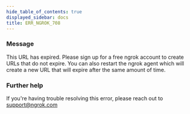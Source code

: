 ```yaml
---
hide_table_of_contents: true
displayed_sidebar: docs
title: ERR_NGROK_708
---
```


### Message

This URL has expired. Please sign up for a free ngrok account to create URLs that do not expire. You can also restart the ngrok agent which will create a new URL that will expire after the same amount of time.

### Further help

If you're having trouble resolving this error, please reach out to [support@ngrok.com](mailto:support@ngrok.com?subject=Help%20with%20ERR_NGROK_708)
